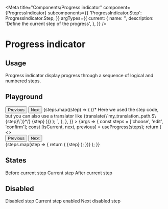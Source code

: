 
<Meta
  title="Components/Progress indicator"
  component={ProgressIndicator}
  subcomponents={{
    'ProgressIndicator.Step': ProgressIndicator.Step,
  }}
  argTypes={{
    current: {
      name: '<ProgressIndicator current>',
      description: 'Define the current step of the progress',
    },
  }}
/>

# Progress indicator

## Usage

Progress indicator display progress through a sequence of logical and numbered steps.

## Playground

<Canvas>
  <Story
    name="Standard"
    parameters={{
      docs: {
        source: {
          code: `import {useProgress, ProgressIndicator} from '@akeneo-pim-community/akeneo-design-system';\n
//Step codes needs to be unique
const steps = ['choose', 'edit', 'confirm'];
const [isCurrent, next, previous] = useProgress(steps);
return (
  <>
    <Button onClick={previous}>Previous</Button>
    <Button onClick={next}>Next</Button>
    <ProgressIndicator>
      {steps.map((step) => (
        <ProgressIndicator.Step key={step} current={isCurrent(step)}>
          {/* Here we used the step code, but you can also use a translator like {translate(\`my_translation_path.$\{step}\`)}*/}
          {step}
        </ProgressIndicator.Step>
      ))}
    </ProgressIndicator>
  </>
);
`,
        },
      },
    }}
  >
    {args => {
      const steps = ['choose', 'edit', 'confirm'];
      const [isCurrent, next, previous] = useProgress(steps);
      return (
        <>
          <div style={{display: 'flex', justifyContent: 'space-evenly'}}>
            <Button level="secondary" onClick={previous}>
              Previous
            </Button>
            <Button level="secondary" onClick={next}>
              Next
            </Button>
          </div>
          <ProgressIndicator>
            {steps.map(step => {
              return (
                <ProgressIndicator.Step key={step} current={isCurrent(step)}>
                  {step}
                </ProgressIndicator.Step>
              );
            })}
          </ProgressIndicator>
        </>
      );
    }}
  </Story>
</Canvas>

<ArgsTable story="Standard" />

## States

<Canvas>
  <Story name="States">
    <ProgressIndicator>
      <ProgressIndicator.Step>Before current step</ProgressIndicator.Step>
      <ProgressIndicator.Step current={true}>Current step</ProgressIndicator.Step>
      <ProgressIndicator.Step>After current step</ProgressIndicator.Step>
    </ProgressIndicator>
  </Story>
</Canvas>

## Disabled

<Canvas>
  <Story name="Disabled">
    <ProgressIndicator>
      <ProgressIndicator.Step disabled={true}>Disabled step</ProgressIndicator.Step>
      <ProgressIndicator.Step disabled={false} current={true}>
        Current step enabled
      </ProgressIndicator.Step>
      <ProgressIndicator.Step disabled={true}>Next disabled step</ProgressIndicator.Step>
    </ProgressIndicator>
  </Story>
</Canvas>
